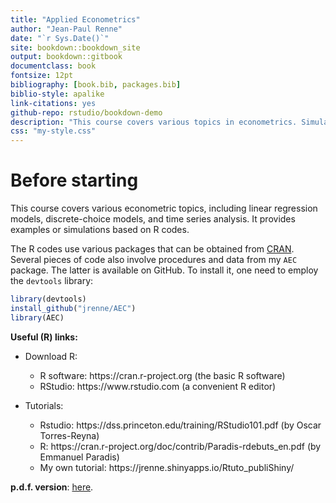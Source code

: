 ```yaml
--- 
title: "Applied Econometrics"
author: "Jean-Paul Renne"
date: "`r Sys.Date()`"
site: bookdown::bookdown_site
output: bookdown::gitbook
documentclass: book
fontsize: 12pt
bibliography: [book.bib, packages.bib]
biblio-style: apalike
link-citations: yes
github-repo: rstudio/bookdown-demo
description: "This course covers various topics in econometrics. Simulations and real-data-based examples are provided."
css: "my-style.css"
---
```


<!-- Declare new latex code: -->
\newcommand{\bv}[1]{\mathbf{#1}} 

# Before starting {#intro}

<!-- # Before starting {#intro .unlisted .unnumbered} -->

This course covers various econometric topics, including linear regression models, discrete-choice models, and time series analysis. It provides examples or simulations based on R codes.

The R codes use various packages that can be obtained from [CRAN](https://cran.r-project.org). Several pieces of code also involve procedures and data from my `AEC` package. The latter is available on GitHub. To install it, one need to employ the `devtools` library:

```r
library(devtools)
install_github("jrenne/AEC")
library(AEC)
```

**Useful (R) links:**

* Download R:

    *	R software: https://cran.r-project.org (the basic R software)
    *	RStudio: https://www.rstudio.com (a convenient R editor)

* Tutorials:

    *	Rstudio: https://dss.princeton.edu/training/RStudio101.pdf (by Oscar Torres-Reyna)
    *	R: https://cran.r-project.org/doc/contrib/Paradis-rdebuts_en.pdf (by Emmanuel Paradis)
    * My own tutorial: https://jrenne.shinyapps.io/Rtuto_publiShiny/


<!-- <!-- To specify the corresponding covariance matrix vcov. to be used, there are three possibilities: 1. It is pre-computed and supplied in argument vcov.. 2. A function for extracting the covariance matrix from x is supplied, e.g., sandwich, vcovHC, vcovCL, or vcovHAC from package sandwich.  -->
<!-- ```{r shp2,warning=FALSE,message=FALSE} -->
<!-- library(AEC) -->
<!-- library(sandwich) -->
<!-- shp$income <- shp$i19ptotn/1000 -->
<!-- shp$female <- 1*(shp$sex19==2) -->
<!-- eq <- lm(income ~ edyear19 + age19 + I(age19^2) + female,data=shp) -->
<!-- #eq <- lm(income ~ edyear19 + age19 + I(age19^2) + female + I(female*ownkid19*(age19<40)),data=shp) -->
<!-- #lmtest::coeftest(eq,vcov. = sandwich) -->
<!-- #lmtest::coeftest(eq,vcov. = vcovHC) -->
<!-- #X <- cbind(1,shp$edyear19,shp$age19,shp$age19^2,shp$female) -->
<!-- #solve(t(X) %*% X) %*% t(X) %*% diag(eq$residuals^2) %*% X %*% solve(t(X) %*% X) -->
<!-- #vcovHC(eq,type="HC0") -->
<!-- #sandwich(eq) -->
<!-- #vcovHC(eq,type="HC1") -->
<!-- ``` -->
<!-- XXXX HC0, HC1... Davidson MacKinnon 2004 Section 5.5 XXXX -->

**p.d.f. version**: [here](https://www.dropbox.com/s/td4bqpbzfuvwsev/ApplEcts.pdf?dl=0).




